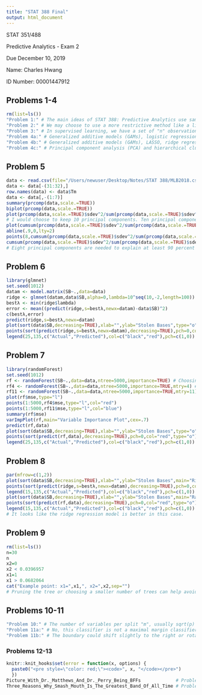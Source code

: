 ```yaml
---
title: "STAT 388 Final"
output: html_document
---
```

STAT 351/488

Predictive Analytics - Exam 2

Due December 10, 2019

Name: Charles Hwang

ID Number: 00001447912

## Problems 1-4

```r
rm(list=ls())
"Problem 1:" # The main ideas of STAT 388: Predictive Analytics use sampling theory, non-parametric methods, multivariate analysis, and decision theory to make predictions on a given set of data. Oftentimes, a data set is randomly divided into two subsets, a training set and a test set. The training set is used to "train" and fit the model created through various methods (including—but not limited to—cross validation, bootstrapping, regression, random forests, and support vector machines), and the test set (with the response variable removed) is used to test that model.
"Problem 2:" # We may choose to use a more restrictive method like a linear model if we are afraid of overfitting (for example, if the consequences of overfitting are far greater than those of underfitting). Additionally, linear models in particular can be easier to interpret and explain.
"Problem 3:" # In supervised learning, we have a set of "n" observations with "p" predictors and a response variable "Y" and are supposed to predict the response variable for future observations. In unsupervised learning, we are not given the response variable and thus are unable to predict it. Unsupervised learning is often more challenging because of this, and we can instead choose to discover interesting trends and subgroups in the data or easier and more informative ways to visualize the data.
"Problem 4a:" # Generalized additive models (GAMs), logistic regression, principal component analysis (PCA), k-nearest neighbors (KNN), random forests, linear discriminant analysis (LDA), quadratic discriminant analysis (QDA), CART, support vector machines (SVM), and hierarchical clustering can be used for classification problems.
"Problem 4b:" # Generalized additive models (GAMs), LASSO, ridge regression, random forests, and CART can be used for regression problems.
"Problem 4c:" # Principal component analysis (PCA) and hierarchical clustering are considered unsupervised learning techniques.
```

## Problem 5

```r
data <- read.csv(file="/Users/newuser/Desktop/Notes/STAT 388/MLB2018.csv",header=TRUE,stringsAsFactors=FALSE)
data <- data[-(31:32),]
row.names(data) <- data$Tm
data <- data[,-(1:7)]
summary(prcomp(data,scale.=TRUE))                                                                                                # Problem 5a
biplot(prcomp(data,scale.=TRUE))
plot(prcomp(data,scale.=TRUE)$sdev^2/sum(prcomp(data,scale.=TRUE)$sdev^2),ylab="Explained Variance",type="o")                    # Problem 5b
# I would choose to keep 10 principal components. Ten principal components would explain over 95 percent of the variance and falls beyond the "elbow" of the scree plot while still trimming a lot of principal components that explain very little variance.
plot(cumsum(prcomp(data,scale.=TRUE)$sdev^2/sum(prcomp(data,scale.=TRUE)$sdev^2)),ylab="Cumulative Explained Variance",type="o") # Problem 5c
abline(.9,0,lty=2)
points(8,cumsum(prcomp(data,scale.=TRUE)$sdev^2/sum(prcomp(data,scale.=TRUE)$sdev^2))[8],col="green",pch=19)
cumsum(prcomp(data,scale.=TRUE)$sdev^2/sum(prcomp(data,scale.=TRUE)$sdev^2))[5:9] # Checking variance values of principal components 5-9
# Eight principal components are needed to explain at least 90 percent of the variance.
```

## Problem 6

```r
library(glmnet)
set.seed(1012)
datam <- model.matrix(SB~.,data=data)
ridge <- glmnet(datam,data$SB,alpha=0,lambda=10^seq(10,-2,length=100))
bestλ <- min(ridge$lambda)
error <- mean((predict(ridge,s=bestλ,newx=datam)-data$SB)^2)
c(bestλ,error)
predict(ridge,s=bestλ,newx=datam)
plot(sort(data$SB,decreasing=TRUE),xlab="",ylab="Stolen Bases",type="o")
points(sort(predict(ridge,s=bestλ,newx=datam),decreasing=TRUE),pch=0,col="red",type="o")
legend(25,135,c("Actual","Predicted"),col=c("black","red"),pch=c(1,0))
```

## Problem 7

```r
library(randomForest)
set.seed(1012)
rf <- randomForest(SB~.,data=data,ntree=5000,importance=TRUE) # Choosing arbitrary number of trees
rf4 <- randomForest(SB~.,data=data,ntree=5000,importance=TRUE,mtry=4) # Choosing different numbers of variables per split and plotting their MSE, out of curiosity
rf11 <- randomForest(SB~.,data=data,ntree=5000,importance=TRUE,mtry=11)
plot(rf$mse,type="l")
points(1:5000,rf4$mse,type="l",col="red")
points(1:5000,rf11$mse,type="l",col="blue")
summary(rf$mse)
varImpPlot(rf,main="Variable Importance Plot",cex=.7)
predict(rf,data)
plot(sort(data$SB,decreasing=TRUE),xlab="",ylab="Stolen Bases",type="o")
points(sort(predict(rf,data),decreasing=TRUE),pch=0,col="red",type="o")
legend(25,135,c("Actual","Predicted"),col=c("black","red"),pch=c(1,0))
```

## Problem 8

```r
par(mfrow=c(1,2))
plot(sort(data$SB,decreasing=TRUE),xlab="",ylab="Stolen Bases",main="Ridge Regression Predictions",type="o")
points(sort(predict(ridge,s=bestλ,newx=datam),decreasing=TRUE),pch=0,col="red",type="o")
legend(15,135,c("Actual","Predicted"),col=c("black","red"),pch=c(1,0))
plot(sort(data$SB,decreasing=TRUE),xlab="",ylab="Stolen Bases",main="Random Forest Predictions",type="o")
points(sort(predict(rf,data),decreasing=TRUE),pch=0,col="red",type="o")
legend(15,135,c("Actual","Predicted"),col=c("black","red"),pch=c(1,0))
# It looks like the ridge regression model is better in this case.
```

## Problem 9

```r
rm(list=ls())
n=30                                                                                 # Problem 9a
n
x2=0                                                                                 # Problem 9b
x2 < 0.0396957
x1=1
x1 > 0.0682064
cat("Example point: x1=",x1,", x2=",x2,sep="")
# Pruning the tree or choosing a smaller number of trees can help avoid overfitting. # Problem 9c
```

## Problems 10-11

```r
"Problem 10:" # The number of variables per split "m", usually sqrt(p) for a classification tree and p/3 for a regression tree (where p is the total number of variables in the model), needs to be chosen. Additionally, pruning the tree would be helpful to avoid overfitting.
"Problem 11a:" # No, this classifier is not a maximal margin classifier. There is no maximal margin classifier in this case because there is no possible linear separating hyperplane.
"Problem 11b:" # The boundary could shift slightly to the right or rotate slightly counterclockwise (or both) if point "A" were to be removed, as it is clearly an outlier and likely exerting undue influence on the boundary.
```

### Problems 12-13

```r
knitr::knit_hooks$set(error = function(x, options) {
  paste0("<pre style=\"color: red;\"><code>", x, "</code></pre>")
  })
Picture_With_Dr._Matthews_And_Dr._Perry_Being_BFFs             # Problem 12
Three_Reasons_Why_Smash_Mouth_Is_The_Greatest_Band_Of_All_Time # Problem 13
```